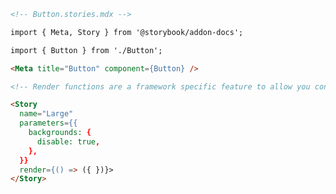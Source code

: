 ```md
<!-- Button.stories.mdx -->

import { Meta, Story } from '@storybook/addon-docs';

import { Button } from './Button';

<Meta title="Button" component={Button} />

<!-- Render functions are a framework specific feature to allow you control on how the component renders -->

<Story
  name="Large"
  parameters={{
    backgrounds: {
      disable: true,
    },
  }}
  render={() => ({ })}>
</Story>
```